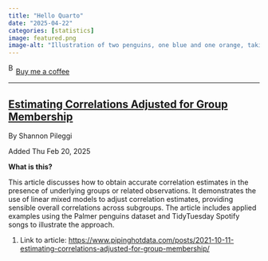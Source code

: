 ```yaml
---
title: "Hello Quarto"
date: "2025-04-22"
categories: [statistics]
image: featured.png
image-alt: "Illustration of two penguins, one blue and one orange, taking a selfie with a selfie stick. The moon in the background looks like the Quarto logo."
---
```



<link href="https://fonts.googleapis.com/css?family=Cookie" rel="stylesheet"><a class="bmc-button" target="_blank" href="https://www.buymeacoffee.com/JoscelinRocha">![Buy me a coffee](https://cdn.buymeacoffee.com/buttons/bmc-new-btn-logo.svg){alt="Buy me a coffee" width="15" height="21"}Buy me a coffee</a>

------------------------------------------------------------------------


## [Estimating Correlations Adjusted for Group Membership](https://www.pipinghotdata.com/posts/2021-10-11-estimating-correlations-adjusted-for-group-membership/)

By Shannon Pileggi

Added Thu Feb 20, 2025

**What is this?**

This article discusses how to obtain accurate correlation estimates in the presence of underlying groups or related observations.
It demonstrates the use of linear mixed models to adjust correlation estimates, providing sensible overall correlations across subgroups.
The article includes applied examples using the Palmer penguins dataset and TidyTuesday Spotify songs to illustrate the approach.

1.  Link to article: <https://www.pipinghotdata.com/posts/2021-10-11-estimating-correlations-adjusted-for-group-membership/>